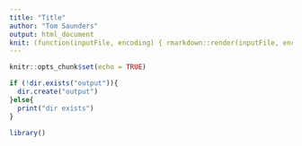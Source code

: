 ```yaml
---
title: "Title"
author: "Tom Saunders"
output: html_document
knit: (function(inputFile, encoding) { rmarkdown::render(inputFile, encoding = encoding, output_file = file.path(dirname(inputFile), 'index.html')) })
---
```


```r
knitr::opts_chunk$set(echo = TRUE)

if (!dir.exists("output")){
  dir.create("output")
}else{
  print("dir exists")
}
```

```r
library()
```

